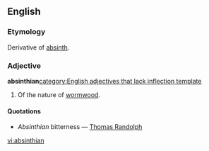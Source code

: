 ==English==

===Etymology===
Derivative of [[absinth]].
===Adjective===
'''absinthian'''[[category:English adjectives that lack inflection template]]

#Of the nature of [[wormwood]].
====Quotations====
*''Absinthian'' bitterness — [[w:Thomas Randolph (poet)|Thomas Randolph]]

[[vi:absinthian]]